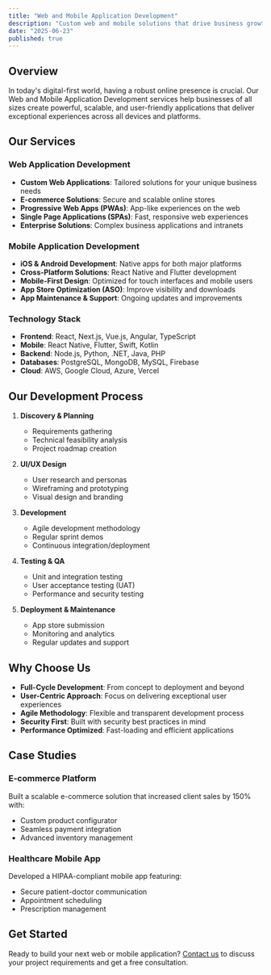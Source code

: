 ```yaml
---
title: "Web and Mobile Application Development"
description: "Custom web and mobile solutions that drive business growth and user engagement"
date: "2025-06-23"
published: true
---
```


## Overview
In today's digital-first world, having a robust online presence is crucial. Our Web and Mobile Application Development services help businesses of all sizes create powerful, scalable, and user-friendly applications that deliver exceptional experiences across all devices and platforms.

## Our Services

### Web Application Development
- **Custom Web Applications**: Tailored solutions for your unique business needs
- **E-commerce Solutions**: Secure and scalable online stores
- **Progressive Web Apps (PWAs)**: App-like experiences on the web
- **Single Page Applications (SPAs)**: Fast, responsive web experiences
- **Enterprise Solutions**: Complex business applications and intranets

### Mobile Application Development
- **iOS & Android Development**: Native apps for both major platforms
- **Cross-Platform Solutions**: React Native and Flutter development
- **Mobile-First Design**: Optimized for touch interfaces and mobile users
- **App Store Optimization (ASO)**: Improve visibility and downloads
- **App Maintenance & Support**: Ongoing updates and improvements

### Technology Stack
- **Frontend**: React, Next.js, Vue.js, Angular, TypeScript
- **Mobile**: React Native, Flutter, Swift, Kotlin
- **Backend**: Node.js, Python, .NET, Java, PHP
- **Databases**: PostgreSQL, MongoDB, MySQL, Firebase
- **Cloud**: AWS, Google Cloud, Azure, Vercel

## Our Development Process

1. **Discovery & Planning**
   - Requirements gathering
   - Technical feasibility analysis
   - Project roadmap creation

2. **UI/UX Design**
   - User research and personas
   - Wireframing and prototyping
   - Visual design and branding

3. **Development**
   - Agile development methodology
   - Regular sprint demos
   - Continuous integration/deployment

4. **Testing & QA**
   - Unit and integration testing
   - User acceptance testing (UAT)
   - Performance and security testing

5. **Deployment & Maintenance**
   - App store submission
   - Monitoring and analytics
   - Regular updates and support

## Why Choose Us

- **Full-Cycle Development**: From concept to deployment and beyond
- **User-Centric Approach**: Focus on delivering exceptional user experiences
- **Agile Methodology**: Flexible and transparent development process
- **Security First**: Built with security best practices in mind
- **Performance Optimized**: Fast-loading and efficient applications

## Case Studies

### E-commerce Platform
Built a scalable e-commerce solution that increased client sales by 150% with:
- Custom product configurator
- Seamless payment integration
- Advanced inventory management

### Healthcare Mobile App
Developed a HIPAA-compliant mobile app featuring:
- Secure patient-doctor communication
- Appointment scheduling
- Prescription management

## Get Started
Ready to build your next web or mobile application? [Contact us](/contact) to discuss your project requirements and get a free consultation.

